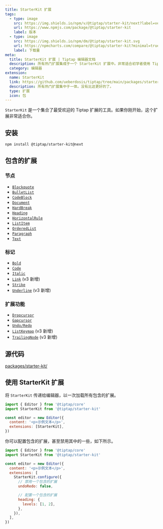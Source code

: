 ```yaml
---
title: StarterKit 扩展
tags:
  - type: image
    src: https://img.shields.io/npm/v/@tiptap/starter-kit/next?label=version
    url: https://www.npmjs.com/package/@tiptap/starter-kit
    label: 版本
  - type: image
    src: https://img.shields.io/npm/dm/@tiptap/starter-kit.svg
    url: https://npmcharts.com/compare/@tiptap/starter-kit?minimal=true
    label: 下载量
meta:
  title: StarterKit 扩展 | Tiptap 编辑器文档
  description: 所有热门扩展集成于一个 StarterKit 扩展中。非常适合初学者使用 Tiptap。更多内容请参阅文档！
  category: 编辑器
extension:
  name: StarterKit
  link: https://github.com/ueberdosis/tiptap/tree/main/packages/starter-kit
  description: 所有热门扩展集中于一体。没有比这更好的了。
  type: 扩展
  icon: 包
---
```



`StarterKit` 是一个集合了最受欢迎的 Tiptap 扩展的工具。如果你刚开始，这个扩展非常适合你。

<CodeDemo path="/Examples/Default" />

## 安装

```bash
npm install @tiptap/starter-kit@next
```

## 包含的扩展

### 节点

- [`Blockquote`](/editor/extensions/nodes/blockquote)
- [`BulletList`](/editor/extensions/nodes/bullet-list)
- [`CodeBlock`](/editor/extensions/nodes/code-block)
- [`Document`](/editor/extensions/nodes/document)
- [`HardBreak`](/editor/extensions/nodes/hard-break)
- [`Heading`](/editor/extensions/nodes/heading)
- [`HorizontalRule`](/editor/extensions/nodes/horizontal-rule)
- [`ListItem`](/editor/extensions/nodes/list-item)
- [`OrderedList`](/editor/extensions/nodes/ordered-list)
- [`Paragraph`](/editor/extensions/nodes/paragraph)
- [`Text`](/editor/extensions/nodes/text)

### 标记

- [`Bold`](/editor/extensions/marks/bold)
- [`Code`](/editor/extensions/marks/code)
- [`Italic`](/editor/extensions/marks/italic)
- [`Link`](/editor/extensions/marks/link) (v3 新增)
- [`Strike`](/editor/extensions/marks/strike)
- [`Underline`](/editor/extensions/marks/underline) (v3 新增)

### 扩展功能

- [`Dropcursor`](/editor/extensions/functionality/dropcursor)
- [`Gapcursor`](/editor/extensions/functionality/gapcursor)
- [`Undo/Redo`](/editor/extensions/functionality/undo-redo)
- [`ListKeymap`](/editor/extensions/functionality/list-keymap) (v3 新增)
- [`TrailingNode`](/editor/extensions/functionality/trailing-node) (v3 新增)

## 源代码

[packages/starter-kit/](https://github.com/ueberdosis/tiptap/blob/main/packages/starter-kit/)

## 使用 StarterKit 扩展

将 `StarterKit` 传递给编辑器，以一次加载所有包含的扩展。

```js
import { Editor } from '@tiptap/core'
import StarterKit from '@tiptap/starter-kit'

const editor = new Editor({
  content: '<p>示例文本</p>',
  extensions: [StarterKit],
})
```

你可以配置包含的扩展，甚至禁用其中的一些，如下所示。

```js
import { Editor } from '@tiptap/core'
import StarterKit from '@tiptap/starter-kit'

const editor = new Editor({
  content: '<p>示例文本</p>',
  extensions: [
    StarterKit.configure({
      // 禁用一个包含的扩展
      undoRedo: false,

      // 配置一个包含的扩展
      heading: {
        levels: [1, 2],
      },
    }),
  ],
})
```